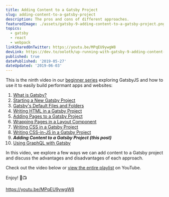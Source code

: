 ```yaml
---
title: Adding Content to a Gatsby Project
slug: adding-content-to-a-gatsby-project
description: The pros and cons of different approaches.
featuredImage: ./assets/gatsby-9-adding-content-to-a-gatsby-project.png
topics:
  - gatsby
  - react
  - webpack
linkSharedOnTwitter: https://youtu.be/MPqEU9ywgW8
devLink: https://dev.to/ooloth/up-running-with-gatsby-9-adding-content-to-a-gatsby-project-57jl
published: true
datePublished: '2019-05-27'
dateUpdated: '2019-06-03'
---
```


This is the ninth video in our [beginner series](https://www.youtube.com/watch?v=jAa1wh5ATm0&list=PLHBEcHVSROXQQhXpNhmiVKKcw72Cc0V-U) exploring GatsbyJS and how to use it to easily build performant apps and websites:

1. [What is Gatsby?](/what-is-gatsby)
2. [Starting a New Gatsby Project](/starting-a-new-gatsby-project)
3. [Gatsby's Default Files and Folders](/gatsbys-default-files-and-folders)
4. [Writing HTML in a Gatsby Project](/writing-html-in-a-gatsby-project)
5. [Adding Pages to a Gatsby Project](/adding-pages-to-a-gatsby-project)
6. [Wrapping Pages in a Layout Component](/wrapping-pages-in-a-layout-component)
7. [Writing CSS in a Gatsby Project](/writing-css-in-a-gatsby-project)
8. [Writing CSS-in-JS in a Gatsby Project](/writing-css-in-js-in-a-gatsby-project)
9. **_Adding Content to a Gatsby Project (this post)_**
10. [Using GraphQL with Gatsby](/using-graphql-with-gatsby)

In this video, we explore a few ways we can add content to a Gatsby project and discuss the advantages and disadvantages of each approach.

Check out the video below or [view the entire playlist](https://www.youtube.com/watch?v=jAa1wh5ATm0&list=PLHBEcHVSROXQQhXpNhmiVKKcw72Cc0V-U) on YouTube.

Enjoy! 🎉📺

https://youtu.be/MPqEU9ywgW8
